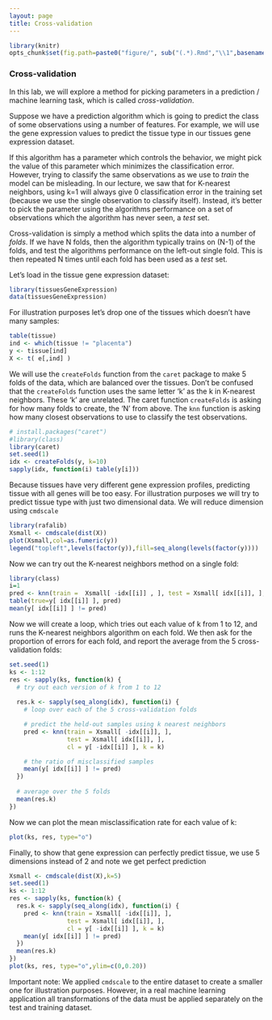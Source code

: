 ```yaml
---
layout: page
title: Cross-validation
---
```


```r
library(knitr)
opts_chunk$set(fig.path=paste0("figure/", sub("(.*).Rmd","\\1",basename(knitr:::knit_concord$get('infile'))), "-"))
```
### Cross-validation

In this lab, we will explore a method for picking parameters in a prediction / machine learning task, which is called *cross-validation*.

Suppose we have a prediction algorithm which is going to predict the class of some observations using a number of features. For example, we will use the gene expression values to predict the tissue type in our tissues gene expression dataset.

If this algorithm has a parameter which controls the behavior, we might pick the value of this parameter which minimizes the classification error. However, trying to classify the same observations as we use to *train* the model can be misleading. In our lecture, we saw that for K-nearest neighbors, using k=1 will always give 0 classification error in the training set (because we use the single observation to classify itself). Instead, it's better to pick the parameter using the algorithms performance on a set of observations which the algorithm has never seen, a *test* set.

Cross-validation is simply a method which splits the data into a number of *folds*. If we have N folds, then the algorithm typically trains on (N-1) of the folds, and test the algorithms performance on the left-out single fold. This is then repeated N times until each fold has been used as a *test* set.

Let's load in the tissue gene expression dataset:


```r
library(tissuesGeneExpression)
data(tissuesGeneExpression)
```

For illustration purposes 
let's drop one of the tissues which doesn't have many samples:

```r
table(tissue)
ind <- which(tissue != "placenta")
y <- tissue[ind]
X <- t( e[,ind] )
```

We will use the `createFolds` function from the `caret` package to make 5 folds of the data, which are balanced over the tissues. Don't be confused that the `createFolds` function uses the same letter 'k' as the k in K-nearest neighbors. These 'k' are unrelated.  The caret function `createFolds` is asking for how many folds to create, the 'N' from above. The `knn` function is asking how many closest observations to use to classify the test observations.

```r
# install.packages("caret")
#library(class)
library(caret)
set.seed(1)
idx <- createFolds(y, k=10)
sapply(idx, function(i) table(y[i]))
```


Because tissues have very different gene expression profiles, predicting tissue with all genes will be too easy. For illustration purposes we will try to predict tissue type with just two dimensional data. We will reduce dimension using `cmdscale`

```r
library(rafalib)
Xsmall <- cmdscale(dist(X))
plot(Xsmall,col=as.fumeric(y))
legend("topleft",levels(factor(y)),fill=seq_along(levels(factor(y))))
```

Now we can try out the K-nearest neighbors method on a single fold:

```r
library(class)
i=1
pred <- knn(train =  Xsmall[ -idx[[i]] , ], test = Xsmall[ idx[[i]], ], cl=  y[ -idx[[i]] ], k=5)
table(true=y[ idx[[i]] ], pred)
mean(y[ idx[[i]] ] != pred)
```

Now we will create a loop, which tries out each value of k from 1 to 12, and runs the K-nearest neighbors algorithm on each fold. We then ask for the proportion of errors for each fold, and report the average from the 5 cross-validation folds:

```r
set.seed(1)
ks <- 1:12
res <- sapply(ks, function(k) {
  # try out each version of k from 1 to 12
  
  res.k <- sapply(seq_along(idx), function(i) {
    # loop over each of the 5 cross-validation folds

    # predict the held-out samples using k nearest neighbors
    pred <- knn(train = Xsmall[ -idx[[i]], ],
                test = Xsmall[ idx[[i]], ],
                cl = y[ -idx[[i]] ], k = k)

    # the ratio of misclassified samples
    mean(y[ idx[[i]] ] != pred)
  })
  
  # average over the 5 folds
  mean(res.k)
})
```

Now we can plot the mean misclassification rate for each value of k:

```r
plot(ks, res, type="o")
```


Finally, to show that gene expression can perfectly predict tissue, we use 5 dimensions instead of 2 and note we get perfect prediction

```r
Xsmall <- cmdscale(dist(X),k=5)
set.seed(1)
ks <- 1:12
res <- sapply(ks, function(k) {
  res.k <- sapply(seq_along(idx), function(i) {
    pred <- knn(train = Xsmall[ -idx[[i]], ],
                test = Xsmall[ idx[[i]], ],
                cl = y[ -idx[[i]] ], k = k)
    mean(y[ idx[[i]] ] != pred)
  })
  mean(res.k)
})
plot(ks, res, type="o",ylim=c(0,0.20))
```

Important note: We applied `cmdscale` to the entire dataset to create a smaller one for illustration purposes. However, in a real machine learning application all transformations of the data must be applied separately on the test and training dataset.
